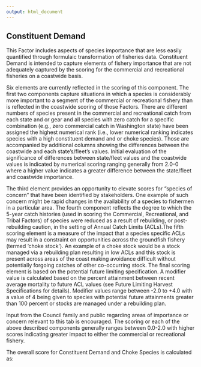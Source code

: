 ```yaml
---
output: html_document
---
```


## Constituent Demand

This Factor includes aspects of species importance that are less easily quantified through formulaic transformation of fisheries data. Constituent Demand is intended to capture elements of fishery importance that are not adequately captured by the scoring for the commercial and recreational fisheries on a coastwide basis.

Six elements are currently reflected in the scoring of this component. The first two components capture situations in which a species is considerably more important to a segment of the commercial or recreational fishery than is reflected in the coastwide scoring of those Factors. There are different numbers of species present in the commercial and recreational catch from each state and or gear and all species with zero catch for a specific combination (e.g., zero commercial catch in Washington state) have been assigned the highest numerical rank (i.e., lower numerical ranking indicates species with a high constituent demand and or choke species). Those are accompanied by additional columns showing the differences between the coastwide and each state’s/fleet’s values. Initial evaluation of the significance of differences between state/fleet values and the coastwide values is indicated by numerical scoring ranging generally from 2.0-0 where a higher value indicates a greater difference between the state/fleet and coastwide importance.

The third element provides an opportunity to elevate scores for "species of concern" that have been identified by stakeholders. One example of such concern might be rapid changes in the availability of a species to fishermen in a particular area. The fourth component reflects the degree to which the 5-year catch histories (used in scoring the Commercial, Recreational, and Tribal Factors) of species were reduced as a result of rebuilding, or post-rebuilding caution, in the setting of Annual Catch Limits (ACLs).The fifth scoring element is a measure of the impact that a species specific ACLs may result in a constraint on opportunities across the groundfish fishery (termed 'choke stock'). An example of a choke stock would be a stock managed via a rebuilding plan resulting in low ACLs and this stock is present across areas of the coast making avoidance difficult without potentially forgoing catches of other co-occurring stock. The final scoring element is based on the potential future limiting specification. A modifier value is calculated based on the percent attainment between recent average mortality to future ACL values (see Future Limiting Harvest Specifications for details). Modifier values range between -2.0 to +4.0 with a value of 4 being given to species with potential future attainments greater than 100 percent or stocks are managed under a rebuilding plan.  

Input from the Council family and public regarding areas of importance or concern relevant to this tab is encouraged. The scoring or each of the above described components generally ranges between 0.0-2.0 with higher scores indicating greater impact to either the commercial or recreational fishery.

The overall score for Constituent Demand and Choke Species is calculated as:

\begin{equation}
d_s = \text{Choke Stock}_s + \text{Commercial Importance}_s + \text{Recreational Importance}_s + \\
\text{Rebuilding Impact on Landings}_s + \text{Industry Concern}_s + \text{Future Limiting}_s
\end{equation}
